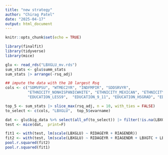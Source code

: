 ```yaml
---
title: "new strategy"
author: "Chirag Patel"
date: "2025-04-17"
output: html_document
---
```


```r
knitr::opts_chunk$set(echo = TRUE)
```

```r
library(finalfit)
library(tidyverse)
library(mice)

```

```r
glu <- read_rds("LBXGLU_mv.rds")
sum_stats <- glu$summ_stats
sum_stats |> arrange(-rsq_adj)

## impute the data with the 10 largest Rsq
cols <- c("SDMVPSU", "WTMEC2YR", "INDFMPIR", "SDDSRVYR", 
          "ETHNICITY_NONHISPANICWHITE", "ETHNICITY_MEXICAN", "ETHNICITY_OTHERHISPANIC",  "ETHNICITY_OTHER", "ETHNICITY_NONHISPANICBLACK", "AGE_SQUARED", "RIAGENDR", "RIDAGEYR",
          "EDUCATION_LESS9",  "EDUCATION_9_11", "EDUCATION_HSGRAD", "EDUCATION_AA", "EDUCATION_COLLEGEGRAD", "BORN_INUSA")

top_5 <- sum_stats |> slice_max(rsq_adj, n = 10, with_ties = FALSE) 
to_select <- c(cols, "LBXGLU",  top_5$evarname)

dat <- glu$big_data %>% select(all_of(to_select)) |> filter(!is.na(LBXGLU), !is.na(INDFMPIR))
test <- mice(dat,  print=F)

fit1 <- with(test, lm(scale(LBXGLU) ~ RIDAGEYR + RIAGENDR))
fit2 <- with(test, lm(scale(LBXGLU) ~ RIDAGEYR + RIAGENDR + LBXGTC + LBXHPE + LBXBEC + LBXCBC + LBX118 + LBDVIDMS + LBXPCB + LBXTNA + LBXPDT + LBXOXY))
pool.r.squared(fit2)
pool.r.squared(fit1)




```
